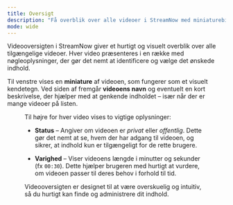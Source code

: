 ```yaml
---
title: Oversigt
description: "Få overblik over alle videoer i StreamNow med miniaturebilleder, beskrivelser, status og varighed."
mode: wide
---
```


Videooversigten i StreamNow giver et hurtigt og visuelt overblik over alle tilgængelige videoer.
Hver video præsenteres i en række med nøgleoplysninger, der gør det nemt at identificere og vælge det ønskede indhold.

Til venstre vises en **miniature** af videoen, som fungerer som et visuelt kendetegn.
Ved siden af fremgår **videoens navn** og eventuelt en kort beskrivelse, der hjælper med at genkende indholdet – især når der er mange videoer på listen.

<Figure src="/images/video-list.png" alt="Videooversigt med miniature, navn, beskrivelse, status og varighed" />

Til højre for hver video vises to vigtige oplysninger:

- **Status** – Angiver om videoen er *privat* eller *offentlig*.
Dette gør det nemt at se, hvem der har adgang til videoen, og sikrer, at indhold kun er tilgængeligt for de rette brugere.

- **Varighed** – Viser videoens længde i minutter og sekunder (fx `00:30`).
Dette hjælper brugeren med hurtigt at vurdere, om videoen passer til deres behov i forhold til tid.

Videooversigten er designet til at være overskuelig og intuitiv, så du hurtigt kan finde og administrere dit indhold.
